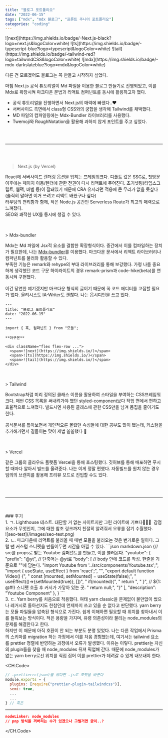 ```yaml
---
title: "블로그 포트폴리오"
date: "2022-06-15"
tags: ["mdx", "mdx 블로그", "프론트 주니어 포트폴리오"]
categories: "coding"
---
```



<div className="flex flex-row justify-center space-x-1 mb-16">
  <span>![next](https://img.shields.io/badge/-Next.js-black?logo=next.js&logoColor=white)</span>
  <span>![ts](https://img.shields.io/badge/-typescript-blue?logo=typescript&logoColor=white)</span>
  <span>![tail](https://img.shields.io/badge/-tailwind-red?logo=tailwindCSS&logoColor=white)</span>
  <span>![mdx](https://img.shields.io/badge/-mdx-darkslateblue?logo=mdx&logoColor=white)</span>
</div>

다른 건 모르겠어도 블로그는 꼭 만들고 시작하자 싶었다.

마침 Next.js 공식 튜토리얼이 Md 파일을 이용한 블로그 만들기로 진행되었고, 이를 Mdx로 확장시켜 마크다운 문법과 리액트 컴퍼넌트를 동시에 활용하고자 했다.

- 공식 튜토리얼을 진행하면서 Next.js의 매력에 빠졌다..♥️
- 서버사이드 측면에서 class형 CSS와의 궁합을 생각해 Tailwind를 채택했다.
- MD 파일의 컴파일링에는 Mdx-Bundler 라이브러리를 사용했다.
- Twemoji와 RoughNotation을 활용해 과하지 않게 포인트를 주고 싶었다.

<br />
<br />
<hr/>
<br />
<br />

> Next.js (by Vercel)

React에 서버사이드 렌더링 옵션을 입히는 프레임워크다. 디폴트 값은 SSG로, 첫방문 이후에는 페이지 이동/렌더에 관한 전권이 다시 리액트에 주어진다. 초기셋팅(타입스크립트, 웹팩, 바벨 등)이 잘돼있기 때문에 CRA 유저라면 적응에 큰 무리가 없을 듯싶다(솔직히 말하면 이거 쓰려고 리액트 배웠구나 싶다)  
라우팅의 편리함과 함께, 작은 Node.js 공간인 Serverless Route가 최고의 매력으로 느껴졌다.  
SEO와 쾌적한 UX를 동시에 챙길 수 있다.

<br />
<br />
> Mdx-bundler

Mdx는 Md 파일에 Jsx적 요소를 결합한 확장형식이다. 중간에서 이를 컴파일하는 장치가 필요한데, 나는 [Mdx-bundler](https://www.iamyadav.com/blogs/use-mdx-bundler-with-next-js)를 이용했다. 마크다운 문서에서 리액트 라이브러리나 컴퍼넌트를 불러와 활용할 수 있다.  
부족한 기능은 remark와 rehype의 부대 라이브러리를 통해 보강했다. 가령 나름 중요하게 생각했던 코드 구문 하이라이트의 경우 remark-prism과 code-hike(beta)를 연동시켜 구현했다.  
<br/>
이건 당연한 얘기겠지만 마크다운 형식의 글이기 때문에 꼭 코드 에디터를 고집할 필요가 없다. 율리시스도 IA-Writer도 괜찮다. 나는 옵시디언을 쓰고 있다.

```mdx 예시.mdx
---
title: "블로그 포트폴리오"
date: "2022-06-15"
---

import { 훅, 컴퍼넌트 } from "모듈";

**아구몬**

<div className="flex flex-row ...">
  <span>![next](https://img.shields.io/)</span>
  <span>![ts](https://img.shields.io/)</span>
  <span>![tail](https://img.shields.io/)</span>
</div>
```
<br />
<br />
> Tailwind

Bootstrap처럼 미리 정의된 클래스 이름을 활용하여 스타일을 부여하는 CSS프레임워크다. 매번 CSS 목록을 써내려가야 했던 styled-component보다 작업 면에서 편하고 효율적으로 느껴졌다. 빌드시엔 사용된 클래스에 관한 CSS만을 남겨 몸집을 줄이기도 한다.  
<br/>
공식문서를 톺아보면서 개인적으론 몰랐던 속성들에 대한 공부도 많이 됐는데, 커스텀을 추가해가면서 길들이는 맛이 제법 쏠쏠했다 🙊

<br />
<br />
> Vercel

같은 그룹의 클라우드 플랫폼 Vercel을 통해 호스팅했다. 깃허브를 통해
배포하면 푸시할 때마다 알아서 빌드를 올려준다. 나는 이게 정말 편했다. 자동빌드를 원치 않는
경우 임의의 브랜치를 활용해 프리뷰 모드로 진입할 수도 있다.

<br />
<br />
<hr/>
<br />
<br />
### 후기
<br />
1. ㄱ. Lighthouse 테스트. 대단할 거 없는 사이트지만 그린 라이트에 기쁘다🙇‍♀️🎉 &nbsp;감점 요소가 무엇인지, 그에 대한 참조 링크까지 친절히 알려줘서 오류를 잡기 수월했다.  
<br/>
![seo-test](/images/seo-test.png)
<br/>
2. ㄴ. 마크다운에 리액트를 불러올 때 매번 모듈을 불러오는 것은 번거로운 일이다. 그럴 땐 커스텀 스니펫을 만들어두면 시간을 아낄 수 있다. 
```json markdown.json
{// src를 props로 받는 Youtube 컴퍼넌트를 만들고, 이를 불러온다.
  "youtube": {
    "prefix": "@yt", // 단축어는 @yt로
    "body": [ // body 안에 코드를 작성. 한줄을 기준으로 ""에 담는다.
      "import Youtube from '../src/components/Youtube.tsx';",
      "import { useState, useEffect } from 'react';",
      "",
      "export default function Video() {",
      "  const [mounted, setMounted] = useState(false);",
      "  useEffect(()=>{setMounted(true)}, [])",
      "  if(mounted){",
      "    return <Youtube src={'${1:/* url paste */}'} />",
      "  }", // ${1: @#!} 스니펫 호출 후 커서가 가닿아 있는 곳. 
      "  return null;",
      "}"
    ],
    "description": "Youtube Component"
  },
}
```
<br/>
3. ㄷ. Yarn berry를 처음으로 적용했다. 여태 yarn classic을 문제없이 불만없이 썼으나 레거시로 돌아선지도 한참인데 언제까지 쓰고 있을 순 없다고 판단했다.  
yarn berry는 모듈 파일들을 압축된 형식으로 가진다. 쉽게 이해하면 필요할 때 위치를 찾아내서 이를 들춰보는 방식이다. 적은 용량을 가지며, 유령 의존성이라 불리는 node_modules의 문제를 해결한다고 한다.  
<br/>
하지만 이 때문에 아직 호환이 안 되는 부분도 분명 있었다. 나는 다른 작업에서 Prisma의 스키마를 migration 하는 과정에서 이를 처음 경험했는데, 여기서는 tailwind 요소를 prettier 정렬에 반영하는 과정에서 오류가 발생했다. 이유는 이렇다.  
prettier는 자신의 plugin들을 찾을 때 node_modules 뒤져 픽업해 간다. 때문에 node_modules가 없는 yarn berry로선 위치를 직접 집어 이를 prettier가 데려갈 수 있게 내보내야 한다.

<CH.Code>
```js .prettierrc.js
// .prettierrc(json)를 썼다면 .js로 포맷을 바꾼다
module.exports = {
  plugins: [require("prettier-plugin-tailwindcss")],
  semi: true,
  ...
  ...
} // 혹은
```
---
```json .yarnrc.yml
nodeLinker: node_modules
// pnp 방식을 꺼버리는 수가 있겠으나 그럴거면 굳이..?
```
</CH.Code>



      
      